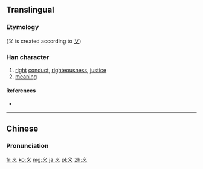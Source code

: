 {{also|義|乂}}
==Translingual==
{{stroke order}}
===Etymology===
{{Han simp|義}} (义 is created according to [[乂]])

===Han character===
{{Han char|rn=4|rad=丿|as=02|sn=3|four=|canj=IK,XIK}}
<!--丿 <small>or 乀</small>  乁--> 
# [[right]] [[conduct]], [[righteousness]], [[justice]]
#[[meaning]]

====References====
* {{Han ref|kx=0082.031|dkj=00124|dj=0165.120|hdz=10042.100|uh=4E49|ud=20041}}

----

==Chinese==
{{zh-hanzi-box|义|[[義]]}}

===Pronunciation===
{{zh-pron
|m=yì
|c=ji6
|h=pfs=ngi
|mn=gī
|mc=y
|oc=y
|ma=
|cat=n
}}

[[fr:义]]
[[ko:义]]
[[mg:义]]
[[ja:义]]
[[pl:义]]
[[zh:义]]